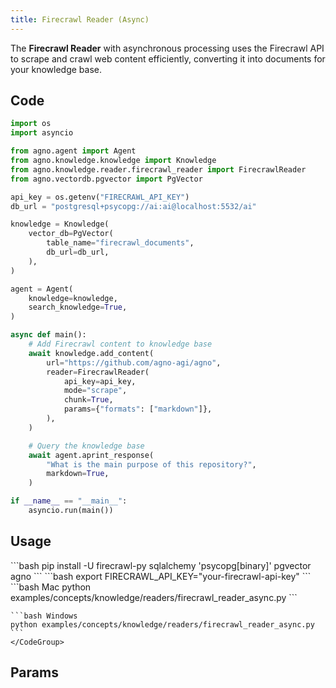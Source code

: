 ```yaml
---
title: Firecrawl Reader (Async)
---
```


The **Firecrawl Reader** with asynchronous processing uses the Firecrawl API to scrape and crawl web content efficiently, converting it into documents for your knowledge base.

## Code

```python examples/concepts/knowledge/readers/firecrawl_reader_async.py
import os
import asyncio

from agno.agent import Agent
from agno.knowledge.knowledge import Knowledge
from agno.knowledge.reader.firecrawl_reader import FirecrawlReader
from agno.vectordb.pgvector import PgVector

api_key = os.getenv("FIRECRAWL_API_KEY")
db_url = "postgresql+psycopg://ai:ai@localhost:5532/ai"

knowledge = Knowledge(
    vector_db=PgVector(
        table_name="firecrawl_documents",
        db_url=db_url,
    ),
)

agent = Agent(
    knowledge=knowledge,
    search_knowledge=True,
)

async def main():
    # Add Firecrawl content to knowledge base
    await knowledge.add_content(
        url="https://github.com/agno-agi/agno",
        reader=FirecrawlReader(
            api_key=api_key,
            mode="scrape",
            chunk=True,
            params={"formats": ["markdown"]},
        ),
    )

    # Query the knowledge base
    await agent.aprint_response(
        "What is the main purpose of this repository?",
        markdown=True,
    )

if __name__ == "__main__":
    asyncio.run(main())
```

## Usage

<Steps>
  <Snippet file="create-venv-step.mdx" />

  <Step title="Install libraries">
    ```bash
    pip install -U firecrawl-py sqlalchemy 'psycopg[binary]' pgvector agno
    ```
  </Step>

  <Step title="Set API Key">
    ```bash
    export FIRECRAWL_API_KEY="your-firecrawl-api-key"
    ```
  </Step>

  <Snippet file="run-pgvector-step.mdx" />

  <Step title="Run Agent">
    <CodeGroup>
    ```bash Mac
    python examples/concepts/knowledge/readers/firecrawl_reader_async.py
    ```

    ```bash Windows
    python examples/concepts/knowledge/readers/firecrawl_reader_async.py
    ```
    </CodeGroup>
  </Step>
</Steps>

## Params

<Snippet file="firecrawl-reader-reference.mdx" />
